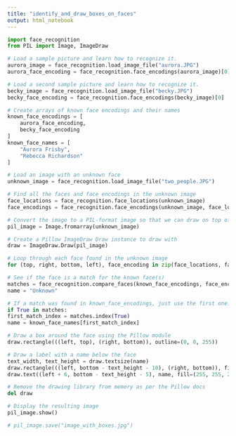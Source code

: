 ```yaml
---
title: "identify_and_draw_boxes_on_faces"
output: html_notebook
---
```


```python
import face_recognition
from PIL import Image, ImageDraw

# Load a sample picture and learn how to recognize it.
aurora_image = face_recognition.load_image_file("aurora.JPG")
aurora_face_encoding = face_recognition.face_encodings(aurora_image)[0]

# Load a second sample picture and learn how to recognize it.
becky_image = face_recognition.load_image_file("becky.JPG")
becky_face_encoding = face_recognition.face_encodings(becky_image)[0]

# Create arrays of known face encodings and their names
known_face_encodings = [
    aurora_face_encoding,
    becky_face_encoding
]
known_face_names = [
    "Aurora Frisby",
    "Rebecca Richardson"
]

# Load an image with an unknown face
unknown_image = face_recognition.load_image_file("two_people.JPG")

# Find all the faces and face encodings in the unknown image
face_locations = face_recognition.face_locations(unknown_image)
face_encodings = face_recognition.face_encodings(unknown_image, face_locations)

# Convert the image to a PIL-format image so that we can draw on top of it with the Pillow library
pil_image = Image.fromarray(unknown_image)

# Create a Pillow ImageDraw Draw instance to draw with
draw = ImageDraw.Draw(pil_image)

# Loop through each face found in the unknown image
for (top, right, bottom, left), face_encoding in zip(face_locations, face_encodings):

# See if the face is a match for the known face(s)
matches = face_recognition.compare_faces(known_face_encodings, face_encoding)
name = "Unknown"

# If a match was found in known_face_encodings, just use the first one.
if True in matches:
first_match_index = matches.index(True)
name = known_face_names[first_match_index]

# Draw a box around the face using the Pillow module
draw.rectangle(((left, top), (right, bottom)), outline=(0, 0, 255))

# Draw a label with a name below the face
text_width, text_height = draw.textsize(name)
draw.rectangle(((left, bottom - text_height - 10), (right, bottom)), fill=(0, 0, 255), outline=(0, 0, 255))
draw.text((left + 6, bottom - text_height - 5), name, fill=(255, 255, 255, 255))

# Remove the drawing library from memory as per the Pillow docs
del draw

# Display the resulting image
pil_image.show()

# pil_image.save("image_with_boxes.jpg")
```

